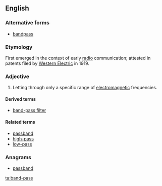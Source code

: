 ==English==

===Alternative forms===
* [[bandpass]]
===Etymology===

First emerged in the context of early [[radio]] communication; attested in patents filed by [[w:Western Electric|Western Electric]] in 1919.

===Adjective===
{{en-adj|-|head=[[band]]-[[pass]]}}

# {{electronics}} Letting through only a specific range of [[electromagnetic]] frequencies.

====Derived terms====
* [[band-pass filter]]
====Related terms====
* [[passband]]
* [[high-pass]]
* [[low-pass]]

===Anagrams===
* [[passband#English|passband]]

[[ta:band-pass]]